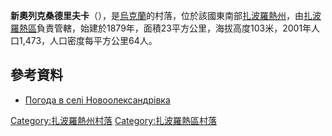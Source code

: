 {{coord|47|45|5|N|35|21|48|E|scale:100000|display=title}}

'''新奧列克桑德里夫卡'''（{{lang-uk|Новоолександрівка}}），是[[烏克蘭|烏克蘭]]的村落，位於該國東南部[[扎波羅熱州|扎波羅熱州]]，由[[扎波羅熱區|扎波羅熱區]]負責管轄，始建於1879年，面積23平方公里，海拔高度103米，2001年人口1,473，人口密度每平方公里64人。

==參考資料==
* [http://weather.in.ua/ua/zaporozhskaja/17844 Погода в селі Новоолександрівка] {{Wayback|url=http://weather.in.ua/ua/zaporozhskaja/17844 |date=20111220171230 }}

[[Category:扎波羅熱州村落|Category:扎波羅熱州村落]]
[[Category:扎波羅熱區村落|Category:扎波羅熱區村落]]


{{Zaporizhia-geo-stub}}